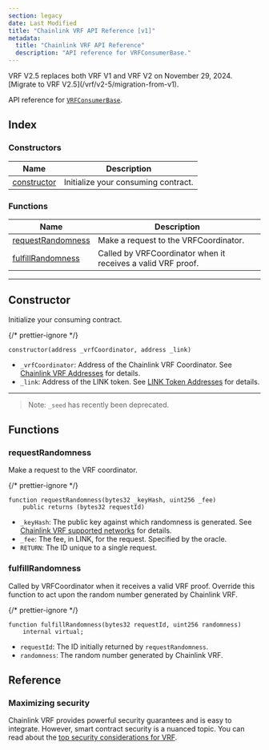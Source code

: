 ```yaml
---
section: legacy
date: Last Modified
title: "Chainlink VRF API Reference [v1]"
metadata:
  title: "Chainlink VRF API Reference"
  description: "API reference for VRFConsumerBase."
---
```



<Aside type="caution" title="Migrate to VRF V2.5">
  VRF V2.5 replaces both VRF V1 and VRF V2 on November 29, 2024. [Migrate to VRF V2.5](/vrf/v2-5/migration-from-v1).
</Aside>

<VrfCommon />

API reference for [`VRFConsumerBase`](https://github.com/smartcontractkit/chainlink/blob/develop/contracts/src/v0.8/vrf/VRFConsumerBase.sol).

## Index

### Constructors

| Name                        | Description                         |
| --------------------------- | ----------------------------------- |
| [constructor](#constructor) | Initialize your consuming contract. |

### Functions

| Name                                    | Description                                                  |
| --------------------------------------- | ------------------------------------------------------------ |
| [requestRandomness](#requestrandomness) | Make a request to the VRFCoordinator.                        |
| [fulfillRandomness](#fulfillrandomness) | Called by VRFCoordinator when it receives a valid VRF proof. |

---

## Constructor

Initialize your consuming contract.

{/* prettier-ignore */}
```solidity
constructor(address _vrfCoordinator, address _link)
```

- `_vrfCoordinator`: Address of the Chainlink VRF Coordinator. See [Chainlink VRF Addresses](/vrf/v1/supported-networks) for details.
- `_link`: Address of the LINK token. See [LINK Token Addresses](/resources/link-token-contracts) for details.

---

> Note: `_seed` has recently been deprecated.

## Functions

### requestRandomness

Make a request to the VRF coordinator.

{/* prettier-ignore */}
```solidity
function requestRandomness(bytes32 _keyHash, uint256 _fee)
    public returns (bytes32 requestId)
```

- `_keyHash`: The public key against which randomness is generated. See [Chainlink VRF supported networks](/vrf/v1/supported-networks) for details.
- `_fee`: The fee, in LINK, for the request. Specified by the oracle.
- `RETURN`: The ID unique to a single request.

### fulfillRandomness

Called by VRFCoordinator when it receives a valid VRF proof. Override this function to act upon the random number generated by Chainlink VRF.

{/* prettier-ignore */}
```solidity
function fulfillRandomness(bytes32 requestId, uint256 randomness)
    internal virtual;
```

- `requestId`: The ID initially returned by `requestRandomness`.
- `randomness`: The random number generated by Chainlink VRF.

## Reference

### Maximizing security

Chainlink VRF provides powerful security guarantees and is easy to integrate. However, smart contract security is a nuanced topic. You can read about the [top security considerations for VRF](/vrf/v1/security).
